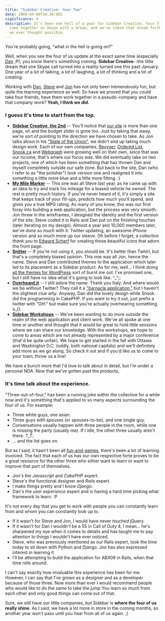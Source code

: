 ```yaml
---
title: "Sidebar Creative: Year Two"
date: 2008-04-09T18:30:00Z
significance: 4
description: It's been one hell of a year for Sidebar Creative. Four friends
  came together on Skype with a dream, and we've taken that dream further than
  we ever thought possible.
---
```


You're probably going, "what in the hell is going on?"

Well, when you see the four of us update at the exact same time (especially [Dan][1] ;P), you know there's something coming. **Sidebar Creative**--the little dream that one Skype call turned into a reality turned one this past January. One year of a lot of talking, a lot of laughing, a lot of thinking and a lot of creating.

Working with [Dan][1], [Steve][2] and [Jon][3] has not only been tremendously fun, but quite the learning experience as well. So have we proved that you could take four friends, have them work together in a pseudo-company and have that company work? **Yeah, I think we did.**

### I guess it's time to start from the top.

- [**Sidebar Creative, the 2nd**][4] -- You'll notice that [our site][4] is more than one page, oh and the budget slider is gone too. Just by taking that away, we're sort of pointing to the direction we have chosen to take. As Jon talks about in his ["State of the Union"][5], we didn't end up taking much design work. Each of our own companies, [Revyver][6], [Ordered List][2], [Snook.ca][3] and [Webgraph][7] were growing well on their own, since that was our income, that's where our focus was. We did eventually take on two projects, one of which has been something that has thrown Dan and myself completely outside our safe zone. But back to the site, Dan (who I refer to as "the polisher") took version one and realigned it into something a little more blue and a little more fitting. :)
- [**My Mile Marker**][8] -- This one was all Steve last year, as he came up with an idea to try and track his mileage for a leased vehicle he owned. The rest is pretty much history. If you've never heard of it, it's simply a site that keeps track of your fill-ups, predicts how much you'll spend, and gives you a true MPG rating. As many of you know, this was our first foray into building a web application, but the process was very smooth. Jon threw in the wireframes, I designed the identity and the first version of the site, Steve coded it in Rails and Dan put on the finishing touches (later iterating on my design). Almost a year and 10,000 members later, we've done so much with it. Twitter updating, an awesome iPhone version and so much more up our sleeve. Oh before I forget, a collective *thank you* to [Edward Scherf][9] for creating those beautiful icons that adorn the front page.
- [**Snitter**][10] -- If you're not using it, you should be. It's better than Twhirl, but that's a completely biased opinion. This one was all Jon, hence the name. Steve and Dan contributed themes to the application which later led to its placement as a Sidebar product. As for me, well... I think doing [all the themes for WordPress][11] sort of burnt me out. I've promised one, but I still have no idea what it's going to look like. ^_^;;
- [**Overheard.it**][12] -- I still adore the name. Thank you Italy. And where would we be without Twitter? They call it a ["barnacle application,"][13] but I haven't the slightest clue *why*. Anyway, Dan did the lovely design while Snook did the programming in CakePHP. If you want to try it out, just prefix a twitter with "OH:" but make sure you're actually overhearing something. o_O.
- [**Sidebar Workshops**][14] -- We've been wanting to do more outside the realm of the web application and client work. We've all spoke at one time or another and thought that it would be great to hold little sessions where we can share our knowledge. With the workshops, we hope to come to areas which are not already represented by a major conference (that'd be quite unfair). We hope to get started in the fall with Ottawa and Washington D.C. (oddly, both national capitals) and we'll definitely add more as we go along. So check it out and if you'd like us to come to your town, throw us a line!

We have a bunch more that I'd love to talk about in detail, but I'm under a personal NDA. Now that we've gotten past the products,

### It's time talk about the experience.

"Three-out-of-four," has been a running joke within the collective for a while now and it's something that's applied to so many aspects surrounding the four of us. For example:

- Three white guys, one asian.
- Three guys with spouses (or spouses-to-be), and one single guy.
- Conversations usually happen with three people in the room, while one is missing the party (usually me). If I idle, the other three usually aren't there. T_T;
- ... and the list goes on.

But as I said, it hasn't been all [fun-and-games][15], there's been a lot of learning involved. The fact that each of us has our own respective forte proves to be a great resource for the other three who either want to learn or want to improve that part of themselves.

- Jon's the *Javascript* and *CakePHP* expert.
- Steve's the functional designer and *Rails* expert.
- I make things pretty and I know *Django*.
- Dan's the *user experience* expert and is having a hard time picking what framework to learn. :P

It's not every day that you get to work with people you can constantly learn from and whom you can constantly look up to.

- If it wasn't for Steve and Jon, I would have never *touched* jQuery.
- If it wasn't for Dan I wouldn't be a 55 in Call of Duty 4, I mean... he's sharpened my eye when it comes to details and has taught me to pay attention to things I wouldn't have ever noticed.
- Steve, who was previously mentioned as our Rails expert, took the time today to sit down with Python and Django. Jon has also expressed interest in learning it.
- I'll be attempting to build the application for ABX09 in Rails, when that time rolls around.

I can't say exactly how invaluable this experience has been for me. However, I can say that I've grown as a designer and as a developer because of those three. Now more than ever I would recommend people who would like to do the same to take the jump You learn so much from each other and only good things can come out of that.

Sure, we still have our little companies, but Sidebar is **where the four of us really shine**. As I said, we have a lot more in store in the coming months, so another year won't pass until you hear from all of us again. ;)

[1]: http://superfluousbanter.org/
[2]: http://orderedlist.com/
[3]: http://snook.ca/jonathan/
[4]: http://sidebarcreative.com/
[5]: http://snook.ca/archives/business/sidebar_creative_state/
[6]: http://revyver.com/
[7]: http://webgraph.com/
[8]: http://mymilemarker.com/
[9]: http://edwardscherf.com/
[10]: http://snook.ca/snitter/
[11]: http://wordpress.com/blog/2006/10/26/new-theme-chaoticsoul/
[12]: http://overheard.it/
[13]: http://bokardo.com/archives/foamee-a-barnacle-app-for-indebted-drinkers/
[14]: http://sidebarcreative.com/training/
[15]: http://www.flickr.com/photos/avalonstar/2351998371/

